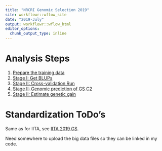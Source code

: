 ```yaml
---
title: "NRCRI Genomic Selection 2019"
site: workflowr::wflow_site
date: "2019-July"
output: workflowr::wflow_html
editor_options:
  chunk_output_type: inline
---
```


# Analysis Steps

1. [Prepare the training data](PrepareTrainingData.html)
2. [Stage I: Get BLUPs](GetBLUPs.html)
3. [Stage II: Cross-validation Run](CrossValidation.html)
4. [Stage II: Genomic prediction of GS C2](GetGEBVs.html)
5. [Stage II: Estimate genetic gain](GetGainEst.html)

# Standardization ToDo's

Same as for IITA, see [IITA 2019 GS](https://wolfemd.github.io/IITA_2019GS/).

Need somewhere to upload the big data files so they can be linked in my code.
